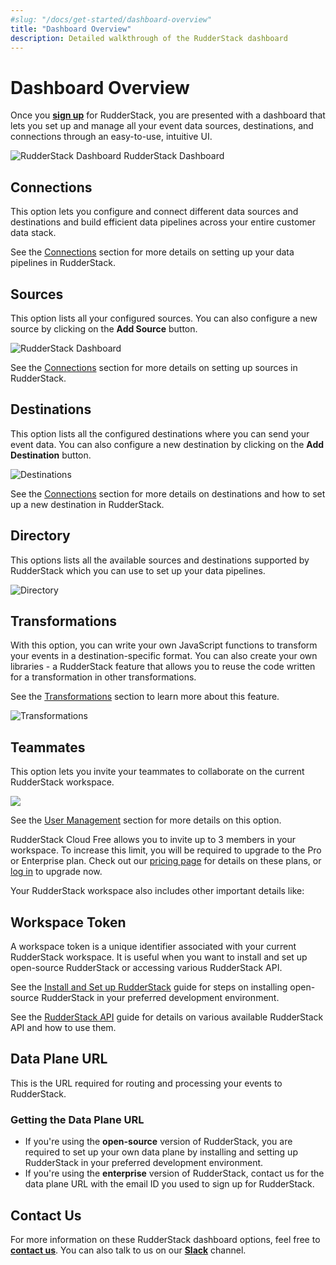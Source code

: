 ```yaml
---
#slug: "/docs/get-started/dashboard-overview"
title: "Dashboard Overview"
description: Detailed walkthrough of the RudderStack dashboard
---
```


# Dashboard Overview

Once you [**sign up**](https://app.rudderlabs.com/signup?type=freetrial) for RudderStack, you are presented with a dashboard that lets you set up and manage all your event data sources, destinations, and connections through an easy-to-use, intuitive UI.

<!-- <img src="../../../images/assets/1 (18).png" /><span class="imageTitle">RudderStack Dashboard</span>-->

<img src="../../../images/assets/1 (18).png" alt="RudderStack Dashboard" />
<span class="imageTitle">RudderStack Dashboard</span>

## Connections

This option lets you configure and connect different data sources and destinations and build efficient data pipelines across your entire customer data stack.

<div class="infoBlock">

  See the <a href="../../connections/">Connections</a> section for more details
  on setting up your data pipelines in RudderStack.
</div>

## Sources

This option lists all your configured sources. You can also configure a new source by clicking on the **Add Source** button.

<!-- <img src="../../../images/assets/2 (24).png" /> -->

<img src="../../../images/assets/2 (24).png" alt="RudderStack Dashboard" />

<div class="infoBlock">

  See the <a href="../../connections/">Connections</a> section for more details
  on setting up sources in RudderStack.
</div>

## Destinations

This option lists all the configured destinations where you can send your event data. You can also configure a new destination by clicking on the **Add Destination** button.

<!-- <img src="../../../images/assets/3 (21).png" />-->

<img src="../../../images/assets/3 (21).png" alt="Destinations" />

<div class="infoBlock">

See the <a href="../../connections/">Connections</a> section for more details on destinations and how to set up a new destination in RudderStack.

</div>

## Directory

This options lists all the available sources and destinations supported by RudderStack which you can use to set up your data pipelines.

<!-- <img src="../../../images/assets/4 (21).png" />-->

<img src="../../../images/assets/4 (21).png" alt="Directory" />

## Transformations

With this option, you can write your own JavaScript functions to transform your events in a destination-specific format. You can also create your own libraries - a RudderStack feature that allows you to reuse the code written for a transformation in other transformations.

<div class="infoBlock">

See the <a href="../../adding-a-new-user-transformation-in-rudderstack/">Transformations</a> section to learn more about this feature.

</div>

<!-- <img src="../../../images/assets/5 (21).png" />-->

<img src="../../../images/assets/5 (1).png" alt="Transformations" />

## Teammates

This option lets you invite your teammates to collaborate on the current RudderStack workspace.

<!-- <img src="../../../images/assets/7 (14).png" />-->

<img src="../../../images/assets/7 (14).png" />

<div class="infoBlock">

See the <a href="./user-management">User Management</a> section for more details on this option.

</div>

<div class="successBlock">

  RudderStack Cloud Free allows you to invite up to 3 members in your workspace.
  To increase this limit, you will be required to upgrade to the Pro or
  Enterprise plan. Check out our <a href="https://rudderstack.com/pricing/">pricing page</a> for details on
  these plans, or <a href="http://app.rudderstack.com/upgrade">log in</a> to upgrade now.
</div>

Your RudderStack workspace also includes other important details like:

## Workspace Token

A workspace token is a unique identifier associated with your current RudderStack workspace. It is useful when you want to install and set up open-source RudderStack or accessing various RudderStack API.

<div class="infoBlock">

See the <a href="../installing-and-setting-up-rudderstack/">Install and Set up RudderStack</a> guide for steps on installing open-source RudderStack in your preferred development environment.

See the <a href="../../rudderstack-api">RudderStack API</a> guide for details on various available RudderStack API and how to use them.

</div>

## Data Plane URL

This is the URL required for routing and processing your events to RudderStack.

### **Getting the Data Plane URL**

- If you're using the **open-source** version of RudderStack, you are required to set up your own data plane by installing and setting up RudderStack in your preferred development environment.
- If you're using the **enterprise** version of RudderStack, contact us for the data plane URL with the email ID you used to sign up for RudderStack.

## Contact Us

For more information on these RudderStack dashboard options, feel free to [**contact us**](mailto:%20docs@rudderstack.com). You can also talk to us on our [**Slack**](https://rudderstack.com/join-rudderstack-slack-community) channel.
